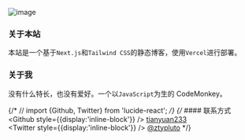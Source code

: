
<title>关于 | zty's blog</title>

![image](https://source.unsplash.com/random/800x450/?city,night)

### 关于本站

本站是一个基于`Next.js`和`Tailwind CSS`的静态博客，使用`Vercel`进行部署。

### 关于我

没有什么特长，也没有爱好。一个以`JavaScript`为生的 CodeMonkey。

{/* // import {Github, Twitter} from 'lucide-react'; */}
{/* #### 联系方式
 <Github style={{display:'inline-block'}} /> [tianyuan233](https://github.com/tianyuan233)  
<Twitter style={{display:'inline-block'}} /> [@ztypluto](https://twitter.com/ztypluto) */}
